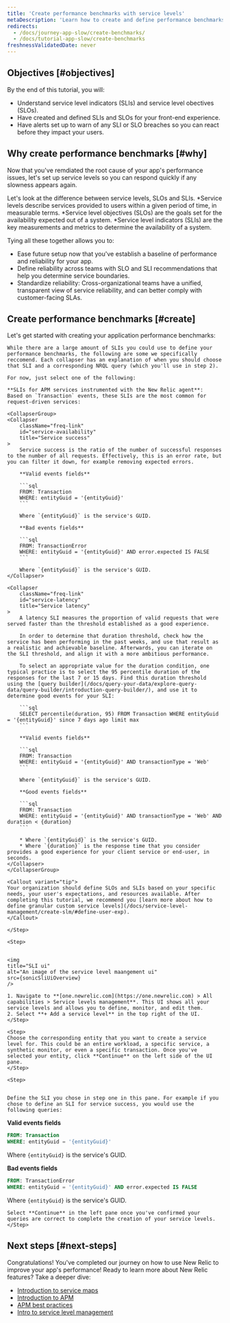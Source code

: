 ```yaml
---
title: 'Create performance benchmarks with service levels'
metaDescription: 'Learn how to create and define performance benchmarks with service levels.'
redirects:
  - /docs/journey-app-slow/create-benchmarks/
  - /docs/tutorial-app-slow/create-benchmarks
freshnessValidatedDate: never
---
```



## Objectives [#objectives]

By the end of this tutorial, you will:

* Understand service level indicators (SLIs) and service level obectives (SLOs).
* Have created and defined SLIs and SLOs for your front-end experience.
* Have alerts set up to warn of any SLI or SLO breaches so you can react before they impact your users.

## Why create performance benchmarks [#why]

Now that you've remdiated the root cause of your app's performance issues, let's set up service levels so you can respond quickly if any slowness appears again. 

Let's look at the difference between service levels, SLOs and SLIs. 
*Service levels describe services provided to users within a given period of time, in measurable terms. 
*Service level objectives (SLOs) are the goals set for the availability expected out of a system. 
*Service level indicators (SLIs) are the key measurements and metrics to determine the availability of a system. 


Tying all these together allows you to:

* Ease future setup now that you've establish a baseline of performance and reliability for your app.
* Define reliability across teams with SLO and SLI recommendations that help you determine service boundaries. 
* Standardize reliability: Cross-organizational teams have a unified, transparent view of service reliability, and can better comply with customer-facing SLAs. 

## Create performance benchmarks [#create]

Let's get started with creating your application performance benchmarks:

<Steps>
    <Step>

    While there are a large amount of SLIs you could use to define your performance benchmarks, the following are some we specifically reccomend. Each collapser has an explanation of when you should choose that SLI and a corresponding NRQL query (which you'll use in step 2).

    For now, just select one of the following:

    **SLIs for APM services instrumented with the New Relic agent**:
    Based on `Transaction` events, these SLIs are the most common for request-driven services:

    <CollapserGroup>
    <Collapser
        className="freq-link"
        id="service-availability"
        title="Service success"
    >
        Service success is the ratio of the number of successful responses to the number of all requests. Effectively, this is an error rate, but you can filter it down, for example removing expected errors.

        **Valid events fields**

        ```sql
        FROM: Transaction
        WHERE: entityGuid = '{entityGuid}'
        ```

        Where `{entityGuid}` is the service's GUID.

        **Bad events fields**

        ```sql
        FROM: TransactionError
        WHERE: entityGuid = '{entityGuid}' AND error.expected IS FALSE
        ```

        Where `{entityGuid}` is the service's GUID.
    </Collapser>

    <Collapser
        className="freq-link"
        id="service-latency"
        title="Service latency"
    >
        A latency SLI measures the proportion of valid requests that were served faster than the threshold established as a good experience.

        In order to determine that duration threshold, check how the service has been performing in the past weeks, and use that result as a realistic and achievable baseline. Afterwards, you can iterate on the SLI threshold, and align it with a more ambitious performance.

        To select an appropriate value for the duration condition, one typical practice is to select the 95 percentile duration of the responses for the last 7 or 15 days. Find this duration threshold using the [query builder](/docs/query-your-data/explore-query-data/query-builder/introduction-query-builder/), and use it to determine good events for your SLI:

        ```sql
        SELECT percentile(duration, 95) FROM Transaction WHERE entityGuid = '{entityGuid}' since 7 days ago limit max
        ```

        **Valid events fields**

        ```sql
        FROM: Transaction
        WHERE: entityGuid = '{entityGuid}' AND transactionType = 'Web'
        ```

        Where `{entityGuid}` is the service's GUID.

        **Good events fields**

        ```sql
        FROM: Transaction
        WHERE: entityGuid = '{entityGuid}' AND transactionType = 'Web' AND duration < {duration}
        ```

        * Where `{entityGuid}` is the service's GUID.
        * Where `{duration}` is the response time that you consider provides a good experience for your client service or end-user, in seconds.
    </Collapser>
    </CollapserGroup>

    <Callout variant="tip">
    Your organization should define SLOs and SLIs based on your specific needs, your user's expectations, and resources available. After completing this tutorial, we recommend you [learn more about how to define granular custom service levels](/docs/service-level-management/create-slm/#define-user-exp).
    </Callout>
    
    </Step>

    <Step>
    

    <img
    title="SLI ui"
    alt="An image of the service level maangement ui"
    src={sonicSliUiOverview}
    />

    1. Navigate to **[one.newrelic.com](https://one.newrelic.com) > All capabilities > Service levels management**. This UI shows all your service levels and allows you to define, monitor, and edit them. 
    2. Select **+ Add a service level** in the top right of the UI.
    </Step>

    <Step>
    Choose the corresponding entity that you want to create a service level for. This could be an entire workload, a specific service, a synthetic monitor, or even a specific transaction. Once you've selected your entity, click **Continue** on the left side of the UI pane.
    </Step>

    <Step>
 

    Define the SLI you chose in step one in this pane. For example if you chose to define an SLI for service success, you would use the following queries:


**Valid events fields**

```sql
FROM: Transaction
WHERE: entityGuid = '{entityGuid}'
```

Where `{entityGuid}` is the service's GUID.

**Bad events fields**

```sql
FROM: TransactionError
WHERE: entityGuid = '{entityGuid}' AND error.expected IS FALSE
```

Where `{entityGuid}` is the service's GUID.

    Select **Continue** in the left pane once you've confirmed your queries are correct to complete the creation of your service levels.
    </Step>

</Steps>

## Next steps [#next-steps]

Congratulations! You've completed our journey on how to use New Relic to improve your app's performance! Ready to learn more about New Relic features? Take a deeper dive:  
* [Introduction to service maps](/docs/new-relic-solutions/new-relic-one/ui-data/service-maps/introduction-service-maps/)
* [Introduction to APM](/introduction-apm/)
* [APM best practices](/docs/new-relic-solutions/best-practices-guides/full-stack-observability/apm-best-practices-guide/)
* [Intro to service level management](/docs/service-level-management/intro-slm/)

<DocTiles numbered>
  <DocTile title='Prepare to triage your application' path="/docs/journey-app-slow/root-causes" ></DocTile>
  <DocTile title='Identify problematic transactions' path="/docs/journey-app-slow/problematic-transactions" ></DocTile>
</DocTiles>

<DocTiles>
  <DocTile title='Identify slow database queries' number='3' path="/docs/journey-app-slow/slow-database-queries" ></DocTile>
  <DocTile title='Identify slow external services' number='4' path="/docs/journey-app-slow/external-services" ></DocTile>
  <DocTile title='Create performance benchmarks' number='5' label={{text: 'Current doc', color: '#FCD672'}} path="/docs/journey-app-slow/create-benchmarks/" ></DocTile>
</DocTiles>